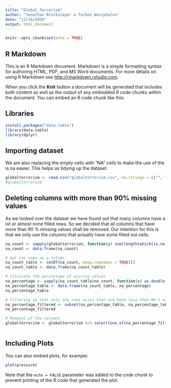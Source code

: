 ```yaml
---
title: "Global_Terrorism"
author: "Jonathan Brocksieper & Torben Westphalen"
date: "12/16/2020"
output: html_document
---
```


```r
knitr::opts_chunk$set(echo = TRUE)
```

## R Markdown

This is an R Markdown document. Markdown is a simple formatting syntax for authoring HTML, PDF, and MS Word documents. For more details on using R Markdown see <http://rmarkdown.rstudio.com>.

When you click the **Knit** button a document will be generated that includes both content as well as the output of any embedded R code chunks within the document. You can embed an R code chunk like this:

## Libraries
```r
install.packages("data.table")
library(data.table)
library(dplyr)
```


## Importing dataset

We are also replacing the empty cells with "NA" cells to make the use of the is.na easier. This helps us tidying up the dataset.

```r
globalterrorism <- read.csv("globalterrorism.csv", na.strings = c("", "NA"), header = TRUE)
#globalterrorism
```

## Deleting columns with more than 90% missing values

As we looked over the dataset we have found out that many columns have a lot or almost none filled rows. So we decided that all columns that have more than 90 % missing values shall be removed. Our intention for this is that we only use the columns that actually have some filled out cells.

```r
na_count <- sapply(globalterrorism, function(y) sum(length(which(is.na(y)))))
na_count <- data.frame(na_count)

# Get row name as a column 
na_count_table <- setDT(na_count, keep.rownames = TRUE)[]
na_count_table <- data.frame(na_count_table)

# Calculate the percentage of missing values
na_percentage <- sapply(na_count_table$na_count, function(x) as.double(format(round( x/nrow(globalterrorism ), 2), nsmall = 2)))
na_percentage_table <- data.frame(na_count_table, na_percentage)
na_percentage_table

# Filtering so that only the rows exist that are have less than 90 % missing values
na_percentage_filtered <- subset(na_percentage_table, na_percentage_table$na_percentage < 0.90)
na_percentage_filtered

# Removal of the columns
globalterrorism <- globalterrorism %>% select(one_of(na_percentage_filtered$rn))
```

```r


```

## Including Plots

You can also embed plots, for example:

```r
plot(pressure)
```

Note that the `echo = FALSE` parameter was added to the code chunk to prevent printing of the R code that generated the plot.
